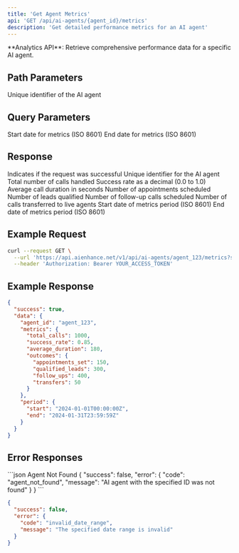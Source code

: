 ```yaml
---
title: 'Get Agent Metrics'
api: 'GET /api/ai-agents/{agent_id}/metrics'
description: 'Get detailed performance metrics for an AI agent'
---
```


<Note>
  **Analytics API**: Retrieve comprehensive performance data for a specific AI agent.
</Note>

## Path Parameters

<ParamField path="agent_id" type="string" required>
  Unique identifier of the AI agent
</ParamField>

## Query Parameters

<ParamField query="start_date" type="string">
  Start date for metrics (ISO 8601)
</ParamField>

<ParamField query="end_date" type="string">
  End date for metrics (ISO 8601)
</ParamField>

## Response

<ResponseField name="success" type="boolean">
  Indicates if the request was successful
</ResponseField>

<ResponseField name="data" type="object">
  <Expandable title="Properties">
    <ResponseField name="agent_id" type="string">
      Unique identifier for the AI agent
    </ResponseField>
    <ResponseField name="metrics" type="object">
      <Expandable title="Properties">
        <ResponseField name="total_calls" type="integer">
          Total number of calls handled
        </ResponseField>
        <ResponseField name="success_rate" type="number">
          Success rate as a decimal (0.0 to 1.0)
        </ResponseField>
        <ResponseField name="average_duration" type="integer">
          Average call duration in seconds
        </ResponseField>
        <ResponseField name="outcomes" type="object">
          <Expandable title="Properties">
            <ResponseField name="appointments_set" type="integer">
              Number of appointments scheduled
            </ResponseField>
            <ResponseField name="qualified_leads" type="integer">
              Number of leads qualified
            </ResponseField>
            <ResponseField name="follow_ups" type="integer">
              Number of follow-up calls scheduled
            </ResponseField>
            <ResponseField name="transfers" type="integer">
              Number of calls transferred to live agents
            </ResponseField>
          </Expandable>
        </ResponseField>
      </Expandable>
    </ResponseField>
    <ResponseField name="period" type="object">
      <Expandable title="Properties">
        <ResponseField name="start" type="string">
          Start date of metrics period (ISO 8601)
        </ResponseField>
        <ResponseField name="end" type="string">
          End date of metrics period (ISO 8601)
        </ResponseField>
      </Expandable>
    </ResponseField>
  </Expandable>
</ResponseField>

## Example Request

```bash
curl --request GET \
  --url 'https://api.aienhance.net/v1/api/ai-agents/agent_123/metrics?start_date=2024-01-01T00:00:00Z&end_date=2024-01-31T23:59:59Z' \
  --header 'Authorization: Bearer YOUR_ACCESS_TOKEN'
```

## Example Response

```json
{
  "success": true,
  "data": {
    "agent_id": "agent_123",
    "metrics": {
      "total_calls": 1000,
      "success_rate": 0.85,
      "average_duration": 180,
      "outcomes": {
        "appointments_set": 150,
        "qualified_leads": 300,
        "follow_ups": 400,
        "transfers": 50
      }
    },
    "period": {
      "start": "2024-01-01T00:00:00Z",
      "end": "2024-01-31T23:59:59Z"
    }
  }
}
```

## Error Responses

<CodeGroup>
```json Agent Not Found
{
  "success": false,
  "error": {
    "code": "agent_not_found",
    "message": "AI agent with the specified ID was not found"
  }
}
```

```json Invalid Date Range
{
  "success": false,
  "error": {
    "code": "invalid_date_range",
    "message": "The specified date range is invalid"
  }
}
```
</CodeGroup>
